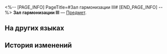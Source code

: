 <%-- [PAGE_INFO]
PageTitle=#Зал гармонизации III#
[END_PAGE_INFO] --%>
{{Предмет Инфобокс
|id          = 252462
|Изображение = Предмет Зал гармонизации III.png
|Тип         = 
|Инвентарь   = 
|Редкость    = 5
|Эффект      = 
|Описание    = Соберите набор карточек воспоминаний, чтобы получить усиление.
}}
{{Описание|Ваши воспоминания об Освоении могут стать источником вдохновения для игры.}}
'''Зал гармонизации III''' — [[Предмет]].

==На других языках==
{{На других языках
|en   = Hall of Chords (III)
|zhs  = 调弦之厅-Ⅲ
|zht  = 調絃之廳-Ⅲ
|ja   = 調弦の間-III
|ko   = 조현의 로비-Ⅲ
|es   = Sala de la afinación&nbsp;III
|fr   = Hall des accords (III)
|ru   = Зал гармонизации III
|th   = โถงแห่งนักปรับเสียง III
|vi   = Sảnh Điều Khiển Hợp Âm-III
|de   = Halle der Harmonie (III)
|id   = Hall of Chords III
|pt   = Saguão dos Acordes (III)
}}

==История изменений==
{{История изменений|3.5}}